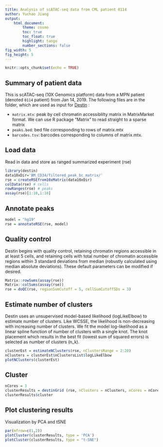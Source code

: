 ```yaml
---
title: Analysis of scATAC-seq data from CML patient 0114
author: Yuchao Jiang
output: 
    html_document:
        theme: cosmo 
        toc: true
        toc_float: true
        highlight: tango
        number_sections: false
fig_width: 5
fig_height: 5 
---
```


```r
knitr::opts_chunk$set(echo = TRUE)
```


## Summary of patient data

This is scATAC-seq (10X Genomics platform) data from a MPN patient 
(denoted `0114` patient) from Jan 14, 2019. The following files are in the folder, which are used as input for [Destin](https://github.com/urrutiag/destin) : 

- `matrix.mtx`: peak by cell chromatin accessiblilty matrix in MatrixMarket format. We can use R package “Matrix” to read straight to a sparse matrix
- `peaks.bed`:  bed file corresponding to rows of matrix.mtx
- `barcodes.tsv`: barcodes corresponding to columns of matrix.mtx.



## Load data
Read in data and store as ranged summarized experiment (rse)
```r
library(destin)
data10xDir='BM_CD34/filtered_peak_bc_matrix/'
rse = createRSEfrom10xMatrix(data10xDir)
colData(rse) # cells
rowRanges(rse) # peaks
assay(rse)[1:10,1:10]
```

## Annotate peaks
```r
model = "hg19"
rse = annotateRSE(rse, model)
```

## Quality control

Destin begins with quality control, retaining chromatin regions accessible in at least 5 cells, and retaining cells with total number of chromatin accessible regions within 3 standard deviations from median (robustly calculated using median absolute deviations). These default parameters can be modified if desired.

```r
Matrix::rowSums(assay(rse))
Matrix::colSums(assay(rse))
rse = doQC(rse, regionSumCutoff = 5, cellSumCutoffSDs = 3)
```

## Estimate number of clusters

Destin uses an unsupervised model-based likelihood (logLikeElbow) to estimate number of clusters. Like WCSSE, the likelihood is non-decreasing with increasing number of clusters. We fit the model log-likelihood as a linear spline function of number of clusters with a single knot. The knot placement which results in the best fit (lowest sum of squared errors) is selected as number of clusters (n_k).

```r
clusterEst = estimateNClusters(rse, nClustersRange = 2:20)
nClusters = clusterEst$nClustersList$logLikeElbow
plotNClusters(clusterEst)
```

## Cluster
```r
nCores = 3
clusterResults = destinGrid (rse, nClusters = nClusters, nCores = nCores)
clusterResults$cluster
```

## Plot clustering results
Visualization by PCA and tSNE
```r
par(mfrow=c(1,2))
plotCluster(clusterResults, type = 'PCA')
plotCluster(clusterResults, type = "t-SNE")
```
